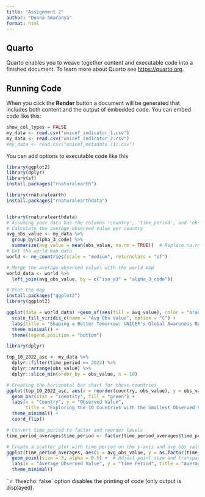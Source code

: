 ```yaml
---
title: "Assignment 2"
author: "Dunna Smaranya"
format: html
---
```


## Quarto

Quarto enables you to weave together content and executable code into a finished document. To learn more about Quarto see <https://quarto.org>.

## Running Code

When you click the **Render** button a document will be generated that includes both content and the output of embedded code. You can embed code like this:

```r
show_col_types = FALSE
my_data <- read.csv("unicef_indicator_1.csv")
my_data <- read.csv("unicef_indicator_2.csv")
#my_data <- read.csv("unicef_metadata (1).csv")
```

You can add options to executable code like this 

```r
library(ggplot2)
library(dplyr)
library(sf)
install.packages("rnaturalearth")

library(rnaturalearth)
install.packages("rnaturalearthdata")


library(rnaturalearthdata)
# Assuming your data has the columns 'country', 'time_period', and 'obs_value'
# Calculate the average observed value per country
avg_obs_value <- my_data %>%
  group_by(alpha_3_code) %>%
  summarize(avg_value = mean(obs_value, na.rm = TRUE))  # Replace na.rm = TRUE if you want to ignore NA values
# Get the world map data
world <- ne_countries(scale = "medium", returnclass = "sf")

# Merge the average observed values with the world map
world_data <- world %>%
  left_join(avg_obs_value, by = c("iso_a3" = "alpha_3_code"))

```
```r
# Plot the map
install.packages("ggplot2")
library(ggplot2)

ggplot(data = world_data) +geom_sf(aes(fill = avg_value), color = "orange") +
  scale_fill_viridis_c(name = "Avg Obs Value", option = "C") +
  labs(title = "Shaping a Better Tomorrow: UNICEF's Global Awareness Report") +
  theme_minimal() +
  theme(legend.position = "bottom")
```


```r
library(dplyr)

top_10_2022_asc <- my_data %>%
  dplyr::filter(time_period == 2022) %>%
  dplyr::arrange(obs_value) %>%
  dplyr::slice_min(order_by = obs_value, n = 10)

# Creating the horizontal bar chart for these countries
ggplot(top_10_2022_asc, aes(x = reorder(country, obs_value), y = obs_value)) +
  geom_bar(stat = "identity", fill = "green") +
  labs(x = "Country", y = "Observed Value",
       title = "Exploring the 10 Countries with the Smallest Observed Values in 2022") +
  theme_minimal() +
  coord_flip()
```


```r
# Convert time_period to factor and reorder levels
time_period_averages$time_period <- factor(time_period_averages$time_period, levels = unique(time_period_averages$time_period))

# Create a scatter plot with time_period on the y-axis and avg_obs_value on the x-axis
ggplot(time_period_averages, aes(x = avg_obs_value, y = as.factor(time_period))) +
  geom_point(size = 3, alpha = 0.5) +  # Adjust point size and transparency
  labs(x = "Average Observed Value", y = "Time Period", title = "Average Observed Value by Time Period (2015 to 2022)") +
  theme_minimal()

```


```r

The `echo: false` option disables the printing of code (only output is displayed).